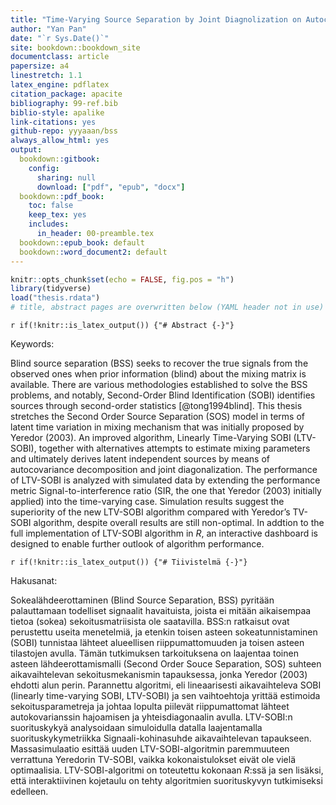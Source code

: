 ```yaml
---
title: "Time-Varying Source Separation by Joint Diagnolization on Autocovariances"
author: "Yan Pan"
date: "`r Sys.Date()`"
site: bookdown::bookdown_site
documentclass: article
papersize: a4
linestretch: 1.1
latex_engine: pdflatex
citation_package: apacite
bibliography: 99-ref.bib
biblio-style: apalike
link-citations: yes
github-repo: yyyaaan/bss
always_allow_html: yes
output:
  bookdown::gitbook:
    config:
      sharing: null
      download: ["pdf", "epub", "docx"]
  bookdown::pdf_book:
    toc: false
    keep_tex: yes
    includes:
      in_header: 00-preamble.tex
  bookdown::epub_book: default
  bookdown::word_document2: default
---
```


```r
knitr::opts_chunk$set(echo = FALSE, fig.pos = "h")
library(tidyverse)
load("thesis.rdata")
# title, abstract pages are overwritten below (YAML header not in use)
```

```{=latex} 
% PDF title page -> NOTE it doesn't get YAML meta
\pagenumbering{gobble} 
\clearpage
\begin{center}
\large
\textbf{MSc Thesis}\\
\vspace{72px}
\Large
\textbf{Time-Varying Source Separation by Joint Diagnolization on Autocovariances}\\
\vspace{20px}
\large
Yan Pan\\
\vspace{169px}
\begin{figure}[h]
\centering\includegraphics[width=5cm]{jyu-keskitetty-kaksikielinen.jpg}
\end{figure}
Department of Mathematics and Statistics\\
Statistics\\
01 November 2019
\end{center}
\normalsize
```

`r if(!knitr::is_latex_output()) {"# Abstract {-}"}`

```{=latex} 
\clearpage
{\setstretch{1}
UNIVERSITY OF JYVÄSKYLÄ, Faculty of Mathematics and Science\\Department of Mathematics and Statistics\\Statistics}

\begin{table}[H]
\begin{tabular}{ll}
\hline
Yan Pan: & Time-Varying Source Separation by Joint Diagnolization on\\ & Autocovariances \\
MSc thesis: & p., 1 appendices ( p.) \\
Supervisor: & Senior lecturer Sara Taskinen \\
Inspectors: & \\
November 2019  \\ \hline
\end{tabular}
\end{table}
```

Keywords: 

Blind source separation (BSS) seeks to recover the true signals from the observed ones when prior information (blind) about the mixing matrix is available. There are various methodologies established to solve the BSS problems, and notably, Second-Order Blind Identification (SOBI) identifies sources through second-order statistics [@tong1994blind]. This thesis stretches the Second Order Source Separation (SOS) model in terms of latent time variation in mixing mechanism that was initially proposed by Yeredor (2003). An improved algorithm, Linearly Time-Varying SOBI (LTV-SOBI), together with alternatives attempts to estimate mixing parameters and ultimately derives latent independent sources by means of autocovariance decomposition and joint diagonalization. The performance of LTV-SOBI is analyzed with simulated data by extending the performance metric Signal-to-interference ratio (SIR, the one that Yeredor (2003) initially applied) into the time-varying case. Simulation results suggest the superiority of the new LTV-SOBI algorithm compared with Yeredor's TV-SOBI algorithm, despite overall results are still non-optimal. In addtion to the full implementation of LTV-SOBI algorithm in _R_, an interactive dashboard is designed to enable further outlook of algorithm performance.

`r if(!knitr::is_latex_output()) {"# Tiivistelmä {-}"}`

```{=latex} 
\clearpage
{\setstretch{1}
JYVÄSKYLÄN YLIOPISTO, Matemaattis-luonnontieteellinen tiedekunta\\Matematiikan ja tilastotieteen laitos\\Tilastotiede}

\begin{table}[H]
\begin{tabular}{ll}
\hline
Yan Pan: & Aikavaihteleva lähdeerottamin autokovarianssin \\
& yhteisdiagonaalilla \\
Pro-gradu -tutkielma: &  s., 1 liitettä ( s.) \\
Työn ohjaaja: & Yliopiston lehtori Sara Taskinen \\
Tarkastajat: & \\
Marraskuu 2019  \\ \hline
\end{tabular}
\end{table}

```

Hakusanat: 

Sokealähdeerottaminen (Blind Source Separation, BSS) pyritään palauttamaan todelliset signaalit havaituista, joista ei mitään aikaisempaa tietoa (sokea) sekoitusmatriisista ole saatavilla. BSS:n ratkaisut ovat perustettu useita menetelmiä, ja etenkin toisen asteen sokeatunnistaminen (SOBI) tunnistaa lähteet alueellisen riippumattomuuden ja toisen asteen tilastojen avulla. Tämän tutkimuksen tarkoituksena on laajentaa toinen asteen lähdeerottamismalli (Second Order Souce Separation, SOS) suhteen aikavaihtelevan sekoitusmekanismin tapauksessa, jonka Yeredor (2003) ehdotti alun perin. Parannettu algoritmi, eli lineaarisesti aikavaihteleva SOBI (linearly time-varying SOBI, LTV-SOBI) ja sen vaihtoehtoja yrittää estimoida sekoitusparametreja ja johtaa lopulta piilevät riippumattomat lähteet autokovarianssin hajoamisen ja yhteisdiagonaalin avulla. LTV-SOBI:n suorituskykyä analysoidaan simuloidulla datalla laajentamalla suorituskykymetriikka Signaali-kohinasuhde aikavaihtelevan tapaukseen. Massasimulaatio esittää uuden LTV-SOBI-algoritmin paremmuuteen verrattuna Yeredorin TV-SOBI, vaikka kokonaistulokset eivät ole vielä optimaalisia. LTV-SOBI-algoritmi on toteutettu kokonaan _R_:ssä ja sen lisäksi, että interaktiivinen kojetaulu on tehty algoritmien suorituskyvyn tutkimiseksi edelleen.

```{=latex}
\tableofcontents
\pagenumbering{arabic} 
\setcounter{page}{1}
```